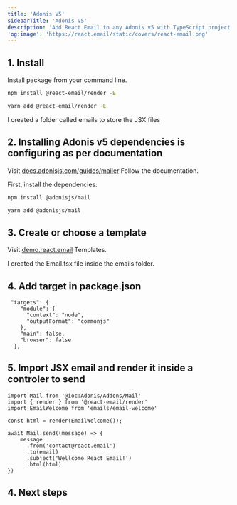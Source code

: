 ```yaml
---
title: 'Adonis V5'
sidebarTitle: 'Adonis V5'
description: 'Add React Email to any Adonis v5 with TypeScript project in minutes.'
'og:image': 'https://react.email/static/covers/react-email.png'
---
```



## 1. Install

Install package from your command line.

<CodeGroup>

```sh npm
npm install @react-email/render -E
```

```sh yarn
yarn add @react-email/render -E
```

</CodeGroup>

I created a folder called emails to store the JSX files

## 2. Installing Adonis v5 dependencies is configuring as per documentation

Visit [docs.adonisjs.com/guides/mailer](https://docs.adonisjs.com/guides/mailer) Follow the documentation.

First, install the dependencies:

<CodeGroup>

```sh npm
npm install @adonisjs/mail
```

```sh yarn
yarn add @adonisjs/mail
```

</CodeGroup>

## 3. Create or choose a template

Visit [demo.react.email](https://demo.react.email) Templates.

I created the Email.tsx file inside the emails folder.

## 4. Add target in package.json

<CodeGroup>

```
 "targets": {
    "module": {
      "context": "node",
      "outputFormat": "commonjs"
    },
    "main": false,
    "browser": false
  },
```

</CodeGroup>

## 5. Import JSX email and render it inside a controler to send

<CodeGroup>

```
import Mail from '@ioc:Adonis/Addons/Mail'
import { render } from '@react-email/render'
import EmailWelcome from 'emails/email-welcome'
```

```
const html = render(EmailWelcome());
```

```
await Mail.send((message) => {
    message
      .from('contact@react.email')
      .to(email)
      .subject('Wellcome React Email!')
      .html(html)
})
```

</CodeGroup>

## 4. Next steps

<NextSteps />
